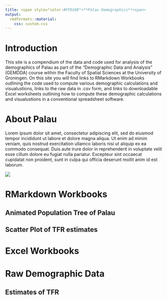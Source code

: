 ```yaml
---
title: <span style="color:#FFD100">**Palau Demographics**<span>
output: 
  rmdformats::material:
    css: custom.css
---
```


# Introduction

This site is a compendium of the data and code used for analysis of the demographics of Palau as part of the "Demographic Data and Analysis" (GEMDDA) course within the Faculty of Spatial Sciences at the University of Groningen. On this site you will find links to RMarkdown Workbooks outlining the code used to compute various demographic calculations and visualustions, links to the raw data in .csv form, and links to downloadable Excel worksheets outlining how to compute these demographic calculations and visualustions in a conventional spreadsheet software.

# About Palau

Lorem ipsum dolor sit amet, consectetur adipiscing elit, sed do eiusmod tempor incididunt ut labore et dolore magna aliqua. Ut enim ad minim veniam, quis nostrud exercitation ullamco laboris nisi ut aliquip ex ea commodo consequat. Duis aute irure dolor in reprehenderit in voluptate velit esse cillum dolore eu fugiat nulla pariatur. Excepteur sint occaecat cupidatat non proident, sunt in culpa qui officia deserunt mollit anim id est laborum.

![](https://i.pinimg.com/736x/06/78/c8/0678c84a3b633ffe494755e33740cb9f--hard-coral-beautiful-rocks.jpg)

# RMarkdown Workbooks

## Animated Population Tree of Palau

## Scatter Plot of TFR estimates

# Excel Workbooks

# Raw Demographic Data

## Estimates of TFR

